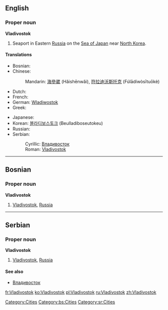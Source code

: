 ==English==
{{wikipedia}}
===Proper noun===
'''Vladivostok'''
# Seaport in Eastern [[Russia]] on the [[Sea of Japan]] near [[North Korea]].

====Translations====
{{top}}
* Bosnian: {{t|bs|Vladivostok|m}}
* Chinese: 
*: Mandarin: [[海參崴]] (Hǎishēnwǎi), [[符拉迪沃斯托克]] (Fúlādíwòsītuōkè)
* Dutch: {{t|nl|Vladivostok}}
* French: {{t|fr|Vladivostok}}
* German: [[Wladiwostok]]
* Greek: {{t|el|Βλαδιβοστόκ|tr=Vladivostók}}
{{mid}}
* Japanese: {{t|ja|ウラジオストク|tr=Urajiosutoku|sc=Jpan}}
* Korean: [[블라디보스토크]] (Beulladiboseutokeu)
* Russian: {{t|ru|Владивосток|m|tr=Vladivostók|sc=Cyrl}}
* Serbian:
*: Cyrillic: [[Владивосток#Serbian|Владивосток]] {{m}}
*: Roman: [[Vladivostok#Serbian|Vladivostok]] {{m}}
{{bottom}}

[[Category:Cities]]

----

==Bosnian==
===Proper noun===
'''Vladivostok''' {{m}}
#[[Vladivostok#English|Vladivostok]], [[Russia]]
[[Category:bs:Cities]]

----

==Serbian==
===Proper noun===
'''Vladivostok''' {{m}}
#[[Vladivostok#English|Vladivostok]], [[Russia]]
====See also====
*[[Владивосток#Serbian|Владивосток]]
[[Category:sr:Cities]]

[[fr:Vladivostok]]
[[ko:Vladivostok]]
[[pl:Vladivostok]]
[[ru:Vladivostok]]
[[zh:Vladivostok]]